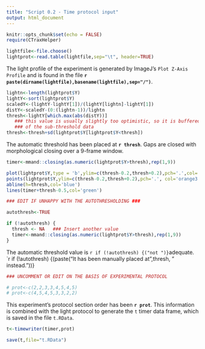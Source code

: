 ```yaml
---
title: "Script 0.2 - Time protocol input"
output: html_document
---
```


```r
knitr::opts_chunk$set(echo = FALSE)
require(CTraxHelper)
```


```r
lightfile<-file.choose()
lightprot<-read.table(lightfile,sep="\t", header=TRUE)
```

The light profile of the experiment is generated by ImageJ's `Plot Z-Axis Profile` and is found in the file **`r paste(dirname(lightfile),basename(lightfile),sep="/")`**. 

```r
lightn<-length(lightprot$Y)
lightY<-sort(lightprot$Y)
scaledY<-(lightY-lightY[1])/(lightY[lightn]-lightY[1])
distY<-scaledY-(0:(lightn-1))/lightn
thresh<-lightY[which.max(abs(distY))] 
   ### this value is usually slightly too optimistic, so it is buffered by 1 sd 
   ### of the sub-threshold data
thresh<-thresh+sd(lightprot$Y[lightprot$Y<thresh])
```

The automatic threshold has been placed at **`r thresh`**. Gaps are closed with morphological closing over a 9-frame window.

```r
timer<-mmand::closing(as.numeric(lightprot$Y>thresh),rep(1,9))

plot(lightprot$Y,type = 'b',ylim=c(thresh-0.2,thresh+0.2),pch='.',col='orange1')
points(lightprot$Y,ylim=c(thresh-0.2,thresh+0.2),pch='.', col='orange3',cex=1.5)
abline(h=thresh,col='blue')
lines(timer+thresh-0.5,col='green')
```

```r

### EDIT IF UNHAPPY WITH THE AUTOTHRESHOLDING ###

autothresh<-TRUE

if (!autothresh) {
  thresh <- NA   ### Insert another value
  timer<-mmand::closing(as.numeric(lightprot$Y>thresh),rep(1,9))
}

```

The automatic threshold value is `r if (!autothresh) {("not ")}`adequate. 
`r if (!autothresh) {(paste("It has been manually placed at ",thresh, " instead."))}

```r

### UNCOMMENT OR EDIT ON THE BASIS OF EXPERIMENTAL PROTOCOL

# prot<-c(2,2,3,3,4,5,4,5)
# prot<-c(4,5,4,5,3,3,2,2)

```

This experiment's protocol section order has been **`r prot`**. This information is combined with the light protocol to generate the `t` timer data frame, which is saved in the file `t.RData`.

```r
t<-timewriter(timer,prot)

save(t,file="t.RData")
```
